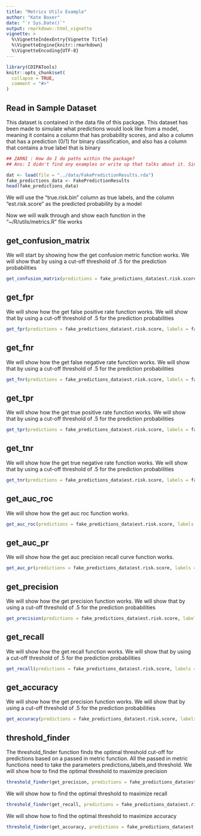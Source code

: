 ```yaml
---
title: "Metrics Utils Example"
author: "Kate Boxer"
date: "`r Sys.Date()`"
output: rmarkdown::html_vignette
vignette: >
  %\VignetteIndexEntry{Vignette Title}
  %\VignetteEngine{knitr::rmarkdown}
  %\VignetteEncoding{UTF-8}
---
```


```r
library(CDIPATools)
knitr::opts_chunk$set(
  collapse = TRUE,
  comment = "#>"
)
```
## Read in Sample Dataset

This dataset is contained in the data file of this package.  This dataset has been made to simulate what predictions would look like from a model, meaning it contains a column that has probability scores, and also a column that has a prediction (0/1) for binary classification, and also has a column that contains a true label that is binary

```r

## ZARNI : How do I do paths within the package?
## Ans: I didn't find any examples or write up that talks about it. Since the package structure would be consistent unless sb really changes it, I have made it as a relative path. 

dat <- load(file = "../data/FakePredictionResults.rda")
fake_predictions_data <- FakePredictionResults
head(fake_predictions_data)
```
We will use the "true.risk.bin" column as true labels, and the column "est.risk.score" as the predicted probability by a model

Now we will walk through and show each function in the "~/R/utils/metrics.R" file works

## get_confusion_matrix

We will start by showing how the get confusion metric function works.  We will show that by using a cut-off threshold of .5 for the prediction probabilities

```r
get_confusion_matrix(predictions = fake_predictions_data$est.risk.score, labels = fake_predictions_data$true.risk.bin, threshold = .5)
```
## get_fpr

We will show how the get false positive rate function works.  We will show that by using a cut-off threshold of .5 for the prediction probabilities

```r
get_fpr(predictions = fake_predictions_data$est.risk.score, labels = fake_predictions_data$true.risk.bin, threshold = .5)
```
## get_fnr

We will show how the get false negative rate function works.  We will show that by using a cut-off threshold of .5 for the prediction probabilities

```r
get_fnr(predictions = fake_predictions_data$est.risk.score, labels = fake_predictions_data$true.risk.bin, threshold = .5)
```
## get_tpr

We will show how the get true positive rate function works.  We will show that by using a cut-off threshold of .5 for the prediction probabilities

```r
get_tpr(predictions = fake_predictions_data$est.risk.score, labels = fake_predictions_data$true.risk.bin, threshold = .5)
```
## get_tnr

We will show how the get true negative rate function works.  We will show that by using a cut-off threshold of .5 for the prediction probabilities

```r
get_tnr(predictions = fake_predictions_data$est.risk.score, labels = fake_predictions_data$true.risk.bin, threshold = .5)
```
## get_auc_roc

We will show how the get auc roc function works.

```r
get_auc_roc(predictions = fake_predictions_data$est.risk.score, labels = fake_predictions_data$true.risk.bin)
```
## get_auc_pr

We will show how the get auc precision recall curve function works.

```r
get_auc_pr(predictions = fake_predictions_data$est.risk.score, labels = fake_predictions_data$true.risk.bin)
```
## get_precision

We will show how the get precision function works.  We will show that by using a cut-off threshold of .5 for the prediction probabilities

```r
get_precision(predictions = fake_predictions_data$est.risk.score, labels = fake_predictions_data$true.risk.bin, threshold = .5)
```
## get_recall

We will show how the get recall function works.  We will show that by using a cut-off threshold of .5 for the prediction probabilities

```r
get_recall(predictions = fake_predictions_data$est.risk.score, labels = fake_predictions_data$true.risk.bin, threshold = .5)
```
## get_accuracy

We will show how the get precision function works.  We will show that by using a cut-off threshold of .5 for the prediction probabilities

```r
get_accuracy(predictions = fake_predictions_data$est.risk.score, labels = fake_predictions_data$true.risk.bin, threshold = .5)
```
## threshold_finder

The threshold_finder function finds the optimal threshold cut-off for predictions based on a passed in metric function.  All the passed in metric functions need to take the parameters predictions,labels,and threshold.  We will show how to find the optimal threshold to maximize precision

```r
threshold_finder(get_precision, predictions = fake_predictions_data$est.risk.score, labels = fake_predictions_data$true.risk.bin)
```
We will show how to find the optimal threshold to maximize recall

```r
threshold_finder(get_recall, predictions = fake_predictions_data$est.risk.score, labels = fake_predictions_data$true.risk.bin)
```
We will show how to find the optimal threshold to maximize accuracy

```r
threshold_finder(get_accuracy, predictions = fake_predictions_data$est.risk.score, labels = fake_predictions_data$true.risk.bin)
```
